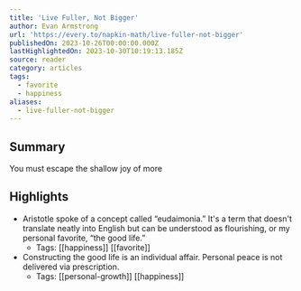 ```yaml
---
title: 'Live Fuller, Not Bigger'
author: Evan Armstrong
url: 'https://every.to/napkin-math/live-fuller-not-bigger'
publishedOn: 2023-10-26T00:00:00.000Z
lastHighlightedOn: 2023-10-30T10:19:13.185Z
source: reader
category: articles
tags:
  - favorite
  - happiness
aliases:
  - live-fuller-not-bigger
---
```

## Summary

You must escape the shallow joy of more

## Highlights
- Aristotle spoke of a concept called “eudaimonia.” It's a term that doesn't translate neatly into English but can be understood as flourishing, or my personal favorite, “the good life.”
    - Tags: [[happiness]] [[favorite]] 
- Constructing the good life is an individual affair. Personal peace is not delivered via prescription.
    - Tags: [[personal-growth]] [[happiness]]
